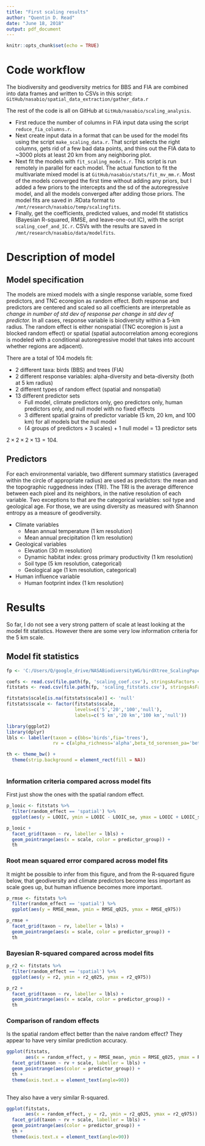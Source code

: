 ```yaml
---
title: "First scaling results"
author: "Quentin D. Read"
date: "June 18, 2018"
output: pdf_document
---
```


```r
knitr::opts_chunk$set(echo = TRUE)
```

# Code workflow

The biodiversity and geodiversity metrics for BBS and FIA are combined into data frames and written to CSVs in this script: `GitHub/nasabio/spatial_data_extraction/gather_data.r`

The rest of the code is all on GitHub at `GitHub/nasabio/scaling_analysis`.

* First reduce the number of columns in FIA input data using the script `reduce_fia_columns.r`.
* Next create input data in a format that can be used for the model fits using the script `make_scaling_data.r`. That script selects the right columns, gets rid of a few bad data points, and thins out the FIA data to ~3000 plots at least 20 km from any neighboring plot.
* Next fit the models with `fit_scaling_models.r`. This script is run remotely in parallel for each model. The actual function to fit the multivariate mixed model is at `GitHub/nasabio/stats/fit_mv_mm.r`. Most of the models converged the first time without adding any priors, but I added a few priors to the intercepts and the sd of the autoregressive model, and all the models converged after adding those priors. The model fits are saved in .RData format to `/mnt/research/nasabio/temp/scalingfits`.
* Finally, get the coefficients, predicted values, and model fit statistics (Bayesian R-squared, RMSE, and leave-one-out IC), with the script `scaling_coef_and_IC.r`. CSVs with the results are saved in `/mnt/research/nasabio/data/modelfits`.

# Description of model

## Model specification

The models are mixed models with a single response variable, some fixed predictors, and TNC ecoregion as random effect. Both response and predictors are centered and scaled so all coefficients are interpretable as *change in number of std dev of response per change in std dev of predictor.* In all cases, response variable is biodiversity within a 5-km radius. The random effect is either nonspatial (TNC ecoregion is just a blocked random effect) or spatial (spatial autocorrelation among ecoregions is modeled with a conditional autoregressive model that takes into account whether regions are adjacent).

There are a total of 104 models fit: 

* 2 different taxa: birds (BBS) and trees (FIA)
* 2 different response variables: alpha-diversity and beta-diversity (both at 5 km radius)
* 2 different types of random effect (spatial and nonspatial)
* 13 different predictor sets
  + Full model, climate predictors only, geo predictors only, human predictors only, and null model with no fixed effects
  + 3 different spatial grains of predictor variable (5 km, 20 km, and 100 km) for all models but the null model
  + (4 groups of predictors $\times$ 3 scales) + 1 null model = 13 predictor sets
  
$2 \times 2 \times 2 \times 13 = 104$.

## Predictors

For each environmental variable, two different summary statistics (averaged within the circle of appropriate radius) are used as predictors: the mean and the topographic ruggedness index (TRI). The TRI is the average difference between each pixel and its neighbors, in the native resolution of each variable. Two exceptions to that are the categorical variables: soil type and geological age. For those, we are using diversity as measured with Shannon entropy as a measure of geodiversity.

* Climate variables
  + Mean annual temperature (1 km resolution)
  + Mean annual precipitation (1 km resolution)
* Geological variables
  + Elevation (30 m resolution)
  + Dynamic habitat index: gross primary productivity (1 km resolution)
  + Soil type (5 km resolution, categorical)
  + Geological age (1 km resolution, categorical)
* Human influence variable
  + Human footprint index (1 km resolution)
  
# Results

So far, I do not see a very strong pattern of scale at least looking at the model fit statistics. However there are some very low information criteria for the 5 km scale. 

## Model fit statistics

```r
fp <- 'C:/Users/Q/google_drive/NASABiodiversityWG/birdXtree_ScalingPaper/model_output'

coefs <- read.csv(file.path(fp, 'scaling_coef.csv'), stringsAsFactors = FALSE)
fitstats <- read.csv(file.path(fp, 'scaling_fitstats.csv'), stringsAsFactors = FALSE)

fitstats$scale[is.na(fitstats$scale)] <- 'null'
fitstats$scale <- factor(fitstats$scale, 
                         levels=c('5','20','100','null'), 
                         labels=c('5 km','20 km','100 km','null'))

library(ggplot2)
library(dplyr)
lbls <- labeller(taxon = c(bbs='birds',fia='trees'), 
                 rv = c(alpha_richness='alpha',beta_td_sorensen_pa='beta'))

th <- theme_bw() +
  theme(strip.background = element_rect(fill = NA))
                 
```

### Information criteria compared across model fits

First just show the ones with the spatial random effect. 

```r
p_looic <- fitstats %>%
  filter(random_effect == 'spatial') %>%
  ggplot(aes(y = LOOIC, ymin = LOOIC - LOOIC_se, ymax = LOOIC + LOOIC_se))

p_looic + 
  facet_grid(taxon ~ rv, labeller = lbls) +
  geom_pointrange(aes(x = scale, color = predictor_group)) +
  th
```

### Root mean squared error compared across model fits

It might be possible to infer from this figure, and from the R-squared figure below, that geodiversity and climate predictors become less important as scale goes up, but human influence becomes more important.


```r
p_rmse <- fitstats %>%
  filter(random_effect == 'spatial') %>%
  ggplot(aes(y = RMSE_mean, ymin = RMSE_q025, ymax = RMSE_q975))

p_rmse + 
  facet_grid(taxon ~ rv, labeller = lbls) +
  geom_pointrange(aes(x = scale, color = predictor_group)) +
  th
```

### Bayesian R-squared compared across model fits

```r
p_r2 <- fitstats %>%
  filter(random_effect == 'spatial') %>%
  ggplot(aes(y = r2, ymin = r2_q025, ymax = r2_q975))

p_r2 + 
  facet_grid(taxon ~ rv, labeller = lbls) +
  geom_pointrange(aes(x = scale, color = predictor_group)) +
  th
```

### Comparison of random effects

Is the spatial random effect better than the naive random effect? They appear to have very similar prediction accuracy.

```r
ggplot(fitstats, 
       aes(x = random_effect, y = RMSE_mean, ymin = RMSE_q025, ymax = RMSE_q975)) +
  facet_grid(taxon ~ rv + scale, labeller = lbls) +
  geom_pointrange(aes(color = predictor_group)) + 
  th +
  theme(axis.text.x = element_text(angle=90))
  
```

They also have a very similar R-squared.

```r
ggplot(fitstats, 
       aes(x = random_effect, y = r2, ymin = r2_q025, ymax = r2_q975)) +
  facet_grid(taxon ~ rv + scale, labeller = lbls) +
  geom_pointrange(aes(color = predictor_group)) + 
  th +
  theme(axis.text.x = element_text(angle=90))
  
```
